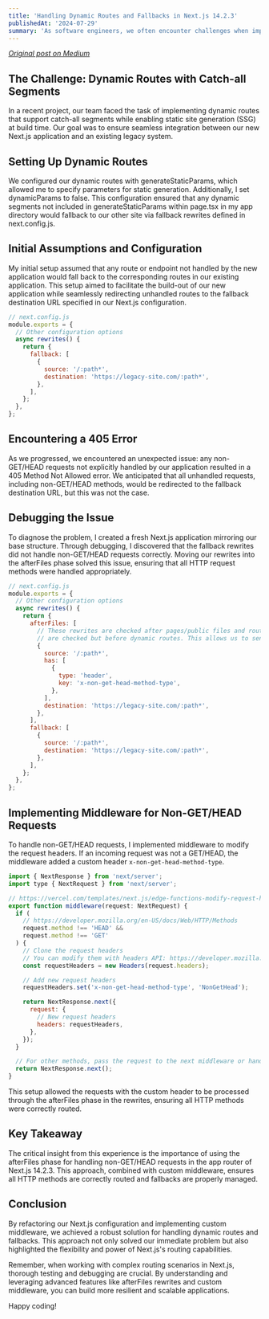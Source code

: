 ```yaml
---
title: 'Handling Dynamic Routes and Fallbacks in Next.js 14.2.3'
publishedAt: '2024-07-29'
summary: 'As software engineers, we often encounter challenges when implementing complex routing scenarios. In this article, we'll explore how to handle dynamic routes and fallbacks effectively in Next.js 14.2.3, with a particular focus on the app router.'
---
```


*[Original post on Medium](https://medium.com/@mauricioacosta.dev/handling-dynamic-routes-and-fallbacks-in-next-js-14-2-3-2feff36a16d4)*

## The Challenge: Dynamic Routes with Catch-all Segments

In a recent project, our team faced the task of implementing dynamic routes that support catch-all segments while enabling static site generation (SSG) at build time. Our goal was to ensure seamless integration between our new Next.js application and an existing legacy system.

## Setting Up Dynamic Routes

We configured our dynamic routes with generateStaticParams, which allowed me to specify parameters for static generation. Additionally, I set dynamicParams to false. This configuration ensured that any dynamic segments not included in generateStaticParams within page.tsx in my app directory would fallback to our other site via fallback rewrites defined in next.config.js.

## Initial Assumptions and Configuration

My initial setup assumed that any route or endpoint not handled by the new application would fall back to the corresponding routes in our existing application. This setup aimed to facilitate the build-out of our new application while seamlessly redirecting unhandled routes to the fallback destination URL specified in our Next.js configuration.

```js
// next.config.js
module.exports = {
  // Other configuration options
  async rewrites() {
    return {
      fallback: [
        {
          source: '/:path*',
          destination: 'https://legacy-site.com/:path*',
        },
      ],
    };
  },
};
```

## Encountering a 405 Error

As we progressed, we encountered an unexpected issue: any non-GET/HEAD requests not explicitly handled by our application resulted in a 405 Method Not Allowed error. We anticipated that all unhandled requests, including non-GET/HEAD methods, would be redirected to the fallback destination URL, but this was not the case.

## Debugging the Issue

To diagnose the problem, I created a fresh Next.js application mirroring our base structure. Through debugging, I discovered that the fallback rewrites did not handle non-GET/HEAD requests correctly. Moving our rewrites into the afterFiles phase solved this issue, ensuring that all HTTP request methods were handled appropriately.

```js
// next.config.js
module.exports = {
  // Other configuration options
  async rewrites() {
    return {
      afterFiles: [
        // These rewrites are checked after pages/public files and route handlers
        // are checked but before dynamic routes. This allows us to send non-GET/HEAD requests.
        {
          source: '/:path*',
          has: [
            {
              type: 'header',
              key: 'x-non-get-head-method-type',
            },
          ],
          destination: 'https://legacy-site.com/:path*',
        },
      ],
      fallback: [
        {
          source: '/:path*',
          destination: 'https://legacy-site.com/:path*',
        },
      ],
    };
  },
};
```

## Implementing Middleware for Non-GET/HEAD Requests

To handle non-GET/HEAD requests, I implemented middleware to modify the request headers. If an incoming request was not a GET/HEAD, the middleware added a custom header `x-non-get-head-method-type`.

```js
import { NextResponse } from 'next/server';
import type { NextRequest } from 'next/server';

// https://vercel.com/templates/next.js/edge-functions-modify-request-header
export function middleware(request: NextRequest) {
  if (
    // https://developer.mozilla.org/en-US/docs/Web/HTTP/Methods
    request.method !== 'HEAD' &&
    request.method !== 'GET'
  ) {
    // Clone the request headers
    // You can modify them with headers API: https://developer.mozilla.org/en-US/docs/Web/API/Headers
    const requestHeaders = new Headers(request.headers);

    // Add new request headers
    requestHeaders.set('x-non-get-head-method-type', 'NonGetHead');

    return NextResponse.next({
      request: {
        // New request headers
        headers: requestHeaders,
      },
    });
  }

  // For other methods, pass the request to the next middleware or handler
  return NextResponse.next();
}
```

This setup allowed the requests with the custom header to be processed through the afterFiles phase in the rewrites, ensuring all HTTP methods were correctly routed.

## Key Takeaway

The critical insight from this experience is the importance of using the afterFiles phase for handling non-GET/HEAD requests in the app router of Next.js 14.2.3. This approach, combined with custom middleware, ensures all HTTP methods are correctly routed and fallbacks are properly managed.

## Conclusion

By refactoring our Next.js configuration and implementing custom middleware, we achieved a robust solution for handling dynamic routes and fallbacks. This approach not only solved our immediate problem but also highlighted the flexibility and power of Next.js's routing capabilities.

Remember, when working with complex routing scenarios in Next.js, thorough testing and debugging are crucial. By understanding and leveraging advanced features like afterFiles rewrites and custom middleware, you can build more resilient and scalable applications.

Happy coding!